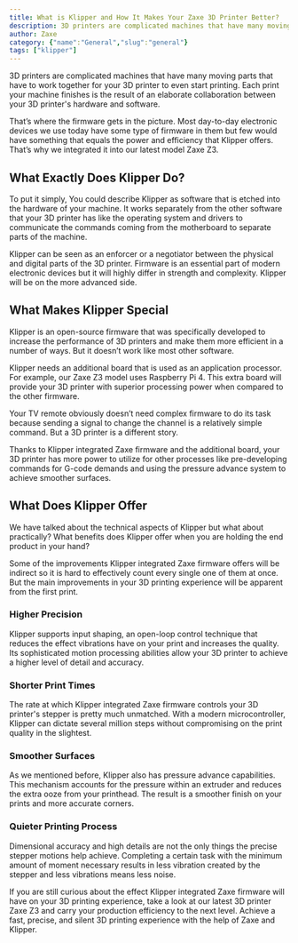 ```yaml
---
title: What is Klipper and How It Makes Your Zaxe 3D Printer Better?
description: 3D printers are complicated machines that have many moving parts that have to work together for your 3D printer to even start printing. Each print your machine finishes is the result of an elaborate collaboration between your 3D printer's hardware and software.
author: Zaxe
category: {"name":"General","slug":"general"}
tags: ["klipper"]
---
```


<Aligned>
3D printers are complicated machines that have many moving parts that have to work together for your 3D printer to even start printing. Each print your machine finishes is the result of an elaborate collaboration between your 3D printer's hardware and software.

That’s where the firmware gets in the picture. Most day-to-day electronic devices we use today have some type of firmware in them but few would have something that equals the power and efficiency that Klipper offers. That’s why we integrated it into our latest model Zaxe Z3.

## What Exactly Does Klipper Do?

To put it simply, You could describe Klipper as software that is etched into the hardware of your machine. It works separately from the other software that your 3D printer has like the operating system and drivers to communicate the commands coming from the motherboard to separate parts of the machine.

Klipper can be seen as an enforcer or a negotiator between the physical and digital parts of the 3D printer. Firmware is an essential part of modern electronic devices but it will highly differ in strength and complexity. Klipper will be on the more advanced side.

## What Makes Klipper Special

Klipper is an open-source firmware that was specifically developed to increase the performance of 3D printers and make them more efficient in a number of ways. But it doesn’t work like most other software. 

Klipper needs an additional board that is used as an application processor. For example, our Zaxe Z3 model uses Raspberry Pi 4. This extra board will provide your 3D printer with superior processing power when compared to the other firmware. 

Your TV remote obviously doesn’t need complex firmware to do its task because sending a signal to change the channel is a relatively simple command. But a 3D printer is a different story. 

Thanks to Klipper integrated Zaxe firmware and the additional board, your 3D printer has more power to utilize for other processes like pre-developing commands for G-code demands and using the pressure advance system to achieve smoother surfaces.

## What Does Klipper Offer

We have talked about the technical aspects of Klipper but what about practically? What benefits does Klipper offer when you are holding the end product in your hand? 

Some of the improvements Klipper integrated Zaxe firmware offers will be indirect so it is hard to effectively count every single one of them at once. But the main improvements in your 3D printing experience will be apparent from the first print. 
<br/>
### Higher Precision 
Klipper supports input shaping, an open-loop control technique that reduces the effect vibrations have on your print and increases the quality. Its sophisticated motion processing abilities allow your 3D printer to achieve a higher level of detail and accuracy. 
<br/>
### Shorter Print Times
The rate at which Klipper integrated Zaxe firmware controls your 3D printer's stepper is pretty much unmatched. With a modern microcontroller, Klipper can dictate several million steps without compromising on the print quality in the slightest. 
<br/>
### Smoother Surfaces
As we mentioned before, Klipper also has pressure advance capabilities. This mechanism accounts for the pressure within an extruder and reduces the extra ooze from your printhead. The result is a smoother finish on your prints and more accurate corners.
<br/>
### Quieter Printing Process
Dimensional accuracy and high details are not the only things the precise stepper motions help achieve. Completing a certain task with the minimum amount of moment necessary results in less vibration created by the stepper and less vibrations means less noise. 

If you are still curious about the effect Klipper integrated Zaxe firmware will have on your 3D printing experience, take a look at our latest 3D printer Zaxe Z3 and carry your production efficiency to the next level. Achieve a fast, precise, and silent 3D printing experience with the help of Zaxe and Klipper.
</Aligned>